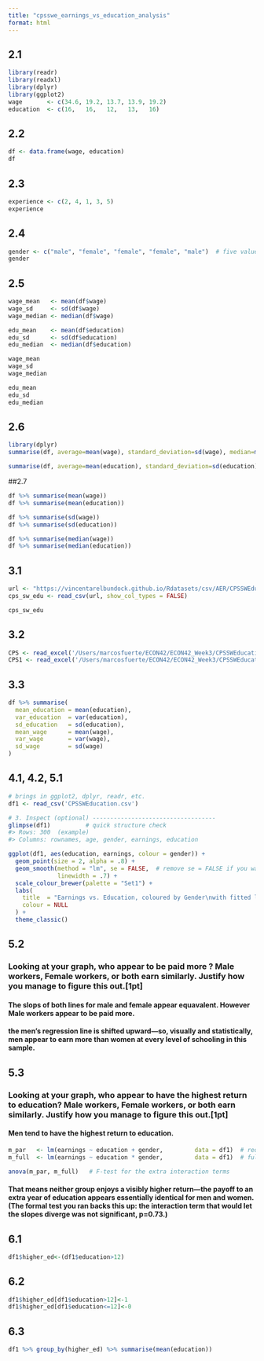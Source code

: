 ```yaml
---
title: "cpsswe_earnings_vs_education_analysis"
format: html
---
```


## 2.1

```r
library(readr)
library(readxl)
library(dplyr)
library(ggplot2)
wage       <- c(34.6, 19.2, 13.7, 13.9, 19.2) 
education  <- c(16,   16,   12,   13,   16)  
```

## 2.2

```r
df <- data.frame(wage, education)
df
```

## 2.3

```r
experience <- c(2, 4, 1, 3, 5)
experience
```

## 2.4

```r
gender <- c("male", "female", "female", "female", "male")  # five values
gender
```

## 2.5

```r
wage_mean   <- mean(df$wage)
wage_sd     <- sd(df$wage)
wage_median <- median(df$wage)

edu_mean    <- mean(df$education)
edu_sd      <- sd(df$education)
edu_median  <- median(df$education)

wage_mean
wage_sd
wage_median

edu_mean
edu_sd
edu_median
```

## 2.6

```r
library(dplyr)  
summarise(df, average=mean(wage), standard_deviation=sd(wage), median=median(wage))

summarise(df, average=mean(education), standard_deviation=sd(education), median=median(education))
```

##2.7

```r
df %>% summarise(mean(wage))
df %>% summarise(mean(education))

df %>% summarise(sd(wage))
df %>% summarise(sd(education))

df %>% summarise(median(wage))
df %>% summarise(median(education))
```

## 3.1

```r
url <- "https://vincentarelbundock.github.io/Rdatasets/csv/AER/CPSSWEducation.csv"
cps_sw_edu <- read_csv(url, show_col_types = FALSE)

cps_sw_edu
```

## 3.2

```r
CPS <- read_excel('/Users/marcosfuerte/ECON42/ECON42_Week3/CPSSWEducation.xlsx')
CPS1 <- read_excel('/Users/marcosfuerte/ECON42/ECON42_Week3/CPSSWEducation.xls')
```

## 3.3

```r
df %>% summarise(
  mean_education = mean(education),
  var_education  = var(education),
  sd_education   = sd(education),
  mean_wage      = mean(wage),
  var_wage       = var(wage),
  sd_wage        = sd(wage)
)
```

## 4.1, 4.2, 5.1

```r

# brings in ggplot2, dplyr, readr, etc.
df1 <- read_csv('CPSSWEducation.csv')

# 3. Inspect (optional) -----------------------------------
glimpse(df1)          # quick structure check
#> Rows: 300  (example)
#> Columns: rownames, age, gender, earnings, education

ggplot(df1, aes(education, earnings, colour = gender)) +
  geom_point(size = 2, alpha = .8) +
  geom_smooth(method = "lm", se = FALSE,  # remove se = FALSE if you want the 95% band
              linewidth = .7) +
  scale_colour_brewer(palette = "Set1") +
  labs(
    title  = "Earnings vs. Education, coloured by Gender\nwith fitted linear trends",
    colour = NULL
  ) +
  theme_classic()

```

## 5.2

### Looking at your graph, who appear to be paid more ? Male workers, Female workers, or both earn similarly. Justify how you manage to figure this out.\[1pt\]

#### The slops of both lines for male and female appear equavalent. However Male workers appear to be paid more.

#### the men’s regression line is shifted upward—so, visually and statistically, men appear to earn more than women at every level of schooling in this sample.

## 5.3

### Looking at your graph, who appear to have the highest return to education? Male workers, Female workers, or both earn similarly. Justify how you manage to figure this out.\[1pt\]

#### Men tend to have the highest return to education.

```r
m_par   <- lm(earnings ~ education + gender,         data = df1)  # reduced
m_full  <- lm(earnings ~ education * gender,         data = df1)  # full

anova(m_par, m_full)   # F‑test for the extra interaction terms
```

#### That means neither group enjoys a visibly higher return—the payoff to an extra year of education appears essentially identical for men and women. (The formal test you ran backs this up: the interaction term that would let the slopes diverge was not significant, p=0.73.)

## 6.1

```r
df1$higher_ed<-(df1$education>12)
```

## 6.2

```r
df1$higher_ed[df1$education>12]<-1
df1$higher_ed[df1$education<=12]<-0
```

## 6.3

```r
df1 %>% group_by(higher_ed) %>% summarise(mean(education))
```